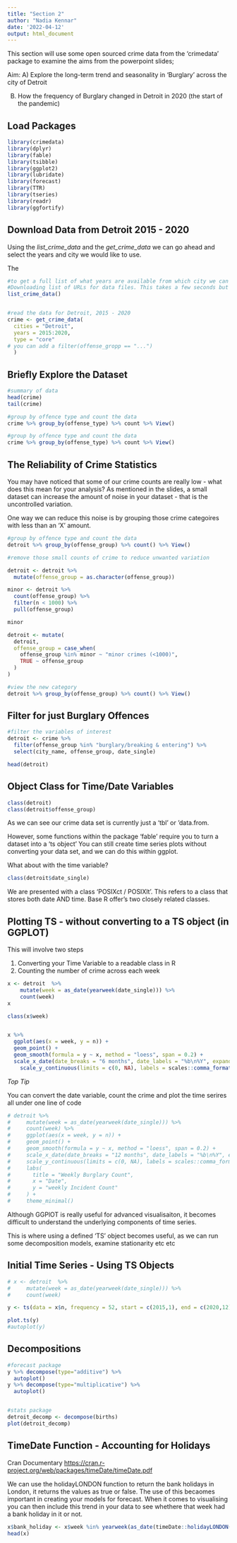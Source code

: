 ```yaml
---
title: "Section 2"
author: "Nadia Kennar"
date: '2022-04-12'
output: html_document
---
```


This section will use some open sourced crime data from the 'crimedata' package to examine the aims from the powerpoint slides;

Aim:
A) Explore the long-term trend and seasonality in ‘Burglary’ across the city of Detroit

B) How the frequency of Burglary changed in Detroit in 2020 (the start of the pandemic) 


## Load Packages

```r
library(crimedata)
library(dplyr)
library(fable)
library(tsibble)
library(ggplot2)
library(lubridate)
library(forecast)
library(TTR)
library(tseries)
library(readr)
library(ggfortify)
```



## Download Data from Detroit 2015 - 2020

Using the *list_crime_data* and the *get_crime_data* we can go ahead and select the years and city we would like to use. 

The 


```r

#to get a full list of what years are available from which city we can use 
#Downloading list of URLs for data files. This takes a few seconds but is only done once per session.
list_crime_data()


#read the data for Detroit, 2015 - 2020
crime <- get_crime_data(
  cities = "Detroit",
  years = 2015:2020,     
  type = "core"
# you can add a filter(offense_gropp == "...") 
  ) 


```




## Briefly Explore the Dataset 


```r
#summary of data
head(crime)
tail(crime)

#group by offence type and count the data
crime %>% group_by(offense_type) %>% count %>% View()

#group by offence type and count the data
crime %>% group_by(offense_type) %>% count %>% View()


```



## The Reliability of Crime Statistics


You may have noticed that some of our crime counts are really low - what does this mean for your analysis? As mentioned in the slides, a small dataset can increase the amount of noise in your dataset - that is the uncontrolled variation. 

One way we can reduce this noise is by grouping those crime categoires with less than an 'X' amount. 


```r
#group by offence type and count the data
detroit %>% group_by(offense_group) %>% count() %>% View()

#remove those small counts of crime to reduce unwanted variation 

detroit <- detroit %>%
  mutate(offense_group = as.character(offense_group))

minor <- detroit %>% 
  count(offense_group) %>%
  filter(n < 1000) %>%
  pull(offense_group)

minor

detroit <- mutate(
  detroit,
  offense_group = case_when(
    offense_group %in% minor ~ "minor crimes (<1000)", 
    TRUE ~ offense_group
  )
)

#view the new category
detroit %>% group_by(offense_group) %>% count() %>% View()

```




## Filter for just Burglary Offences

```r
#filter the variables of interest 
detroit <- crime %>% 
  filter(offense_group %in% "burglary/breaking & entering") %>%
  select(city_name, offense_group, date_single)

head(detroit)

```





## Object Class for Time/Date Variables


```r
class(detroit)
class(detroit$offense_group)
```

As we can see our crime data set is currently just a 'tbl' or 'data.from. 

However, some functions within the package 'fable' require you to turn a dataset into a 'ts object' You can still create time series plots without converting your data set, and we can do this within ggplot. 


What about with the time variable?

```r
class(detroit$date_single)

```


We are presented with a class 'POSIXct / POSIXlt'. This refers to a class that stores both date AND time. Base R offer's two closely related classes. 




## Plotting TS - without converting to a TS object (in GGPLOT)

This will involve two steps 

1) Converting your Time Variable to a readable class in R
2) Counting the number of crime across each week 


```r
x <- detroit  %>%
    mutate(week = as_date(yearweek(date_single))) %>%
    count(week)
x

class(x$week)


x %>% 
  ggplot(aes(x = week, y = n)) +
  geom_point() + 
  geom_smooth(formula = y ~ x, method = "loess", span = 0.2) +
  scale_x_date(date_breaks = "6 months", date_labels = "%b\n%Y", expand = c(0, 0)) +
    scale_y_continuous(limits = c(0, NA), labels = scales::comma_format())

```





*Top Tip* 

You can convert the date variable, count the crime and plot the time serires all under one line of code


```r
# detroit %>% 
#     mutate(week = as_date(yearweek(date_single))) %>% 
#     count(week) %>% 
#     ggplot(aes(x = week, y = n)) +
#     geom_point() +
#     geom_smooth(formula = y ~ x, method = "loess", span = 0.2) +
#     scale_x_date(date_breaks = "12 months", date_labels = "%b\n%Y", expand = c(0, 0)) +
#     scale_y_continuous(limits = c(0, NA), labels = scales::comma_format()) +
#     labs(
#       title = "Weekly Burglary Count",
#       x = "Date",
#       y = "weekly Incident Count"
#     ) +
#     theme_minimal()
```



Although GGPlOT is really useful for advanced visualisaiton, it becomes difficult to understand the underlying components of time series. 

This is where using a defined 'TS' object becomes useful, as we can run some decomposition models, examine stationarity etc etc 





## Initial Time Series - Using TS Objects



```r
# x <- detroit  %>%
#     mutate(week = as_date(yearweek(date_single))) %>%
#     count(week)

y <- ts(data = x$n, frequency = 52, start = c(2015,1), end = c(2020,12))

plot.ts(y) 
#autoplot(y)
```




## Decompositions 


```r
#forecast package
y %>% decompose(type="additive") %>%
  autoplot()
y %>% decompose(type="multiplicative") %>%
  autoplot()


#stats package
detroit_decomp <- decompose(births)
plot(detroit_decomp)


```








## TimeDate Function - Accounting for Holidays 

Cran Documentary <https://cran.r-project.org/web/packages/timeDate/timeDate.pdf>


We can use the holidayLONDON function to return the bank holidays in London, it returns the values as true or false. The use of this becaomes important in creating your models for forecast. When it comes to visualising you can then include this trend in your data to see whethere that week had a bank holiday in it or not. 



```r
x$bank_holiday <- x$week %in% yearweek(as_date(timeDate::holidayLONDON(year = 2020)))
head(x)

```



